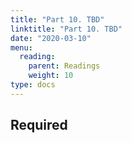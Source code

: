 ```yaml
---
title: "Part 10. TBD"
linktitle: "Part 10. TBD"
date: "2020-03-10"
menu:
  reading:
    parent: Readings
    weight: 10
type: docs
---
```


## Required

<!-- - [Tidymodels with R: Recipes](https://www.tmwr.org/recipes.html) -->
<!-- - [Tidymodels with R: Fitting Models with Parsnip](https://www.tmwr.org/models.html) -->
<!-- - [Tidymodels with R: Judging Model Effectiveness](https://www.tmwr.org/performance.html) -->